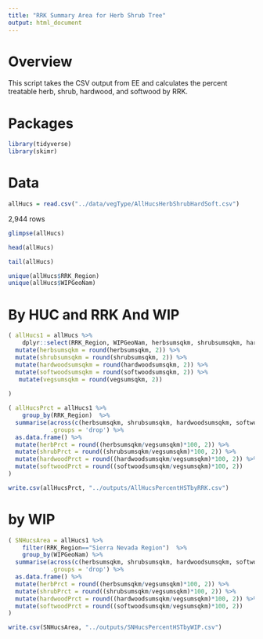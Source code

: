 ```yaml
---
title: "RRK Summary Area for Herb Shrub Tree"
output: html_document
---
```


# Overview
This script takes the CSV output from EE and calculates the percent treatable herb, shrub, hardwood, and softwood by RRK.


# Packages
```r
library(tidyverse)
library(skimr)
```

# Data
```r
allHucs = read.csv("../data/vegType/AllHucsHerbShrubHardSoft.csv")
```
2,944 rows
```r
glimpse(allHucs)
```

```r
head(allHucs)
```

```r
tail(allHucs)
```
```r
unique(allHucs$RRK_Region)
unique(allHucs$WIPGeoNam)
```




# By HUC and RRK And WIP

```r
( allHucs1 = allHucs %>% 
    dplyr::select(RRK_Region, WIPGeoNam, herbsumsqkm, shrubsumsqkm, hardwoodsumsqkm, softwoodsumsqkm, vegsumsqkm) %>%
  mutate(herbsumsqkm = round(herbsumsqkm, 2)) %>%
  mutate(shrubsumsqkm = round(shrubsumsqkm, 2)) %>%
  mutate(hardwoodsumsqkm = round(hardwoodsumsqkm, 2)) %>%
  mutate(softwoodsumsqkm = round(softwoodsumsqkm, 2)) %>%
   mutate(vegsumsqkm = round(vegsumsqkm, 2)) 
    
)

```

```r
( allHucsPrct = allHucs1 %>% 
    group_by(RRK_Region)  %>%
  summarise(across(c(herbsumsqkm, shrubsumsqkm, hardwoodsumsqkm, softwoodsumsqkm, vegsumsqkm),sum),
            .groups = 'drop') %>%
  as.data.frame() %>%
  mutate(herbPrct = round((herbsumsqkm/vegsumsqkm)*100, 2)) %>%
  mutate(shrubPrct = round((shrubsumsqkm/vegsumsqkm)*100, 2)) %>%
  mutate(hardwoodPrct = round((hardwoodsumsqkm/vegsumsqkm)*100, 2)) %>%
  mutate(softwoodPrct = round((softwoodsumsqkm/vegsumsqkm)*100, 2))
)
```

```r
write.csv(allHucsPrct, "../outputs/AllHucsPercentHSTbyRRK.csv")
```

# by WIP
```r
( SNHucsArea = allHucs1 %>% 
    filter(RRK_Region=="Sierra Nevada Region")  %>%
    group_by(WIPGeoNam) %>%
  summarise(across(c(herbsumsqkm, shrubsumsqkm, hardwoodsumsqkm, softwoodsumsqkm, vegsumsqkm),sum),
            .groups = 'drop') %>%
  as.data.frame() %>%
  mutate(herbPrct = round((herbsumsqkm/vegsumsqkm)*100, 2)) %>%
  mutate(shrubPrct = round((shrubsumsqkm/vegsumsqkm)*100, 2)) %>%
  mutate(hardwoodPrct = round((hardwoodsumsqkm/vegsumsqkm)*100, 2)) %>%
  mutate(softwoodPrct = round((softwoodsumsqkm/vegsumsqkm)*100, 2))
)
```

```r
write.csv(SNHucsArea, "../outputs/SNHucsPercentHSTbyWIP.csv")
```


